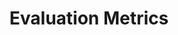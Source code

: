 ---
title: 'Evaluation Metrics'
description: 'Understand how Populations are evaluated for accuracy.'
---
